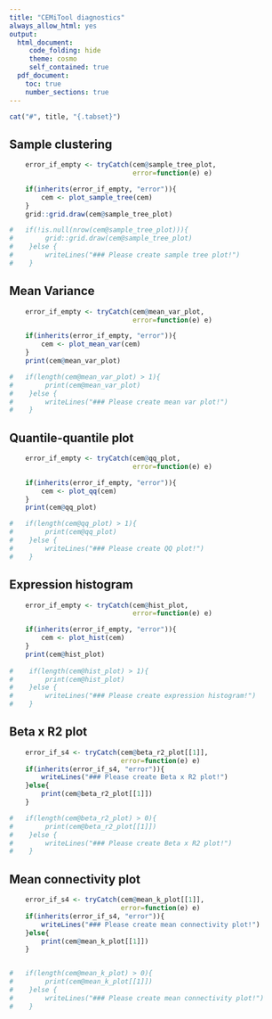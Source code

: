 ```yaml
---
title: "CEMiTool diagnostics"
always_allow_html: yes
output:
  html_document:
     code_folding: hide
     theme: cosmo
     self_contained: true
  pdf_document:
    toc: true
    number_sections: true
---
```


```r
cat("#", title, "{.tabset}")
```

## Sample clustering
```r
	
	error_if_empty <- tryCatch(cem@sample_tree_plot, 
							   error=function(e) e)

	if(inherits(error_if_empty, "error")){
		cem <- plot_sample_tree(cem)
	}
	grid::grid.draw(cem@sample_tree_plot)

#	if(!is.null(nrow(cem@sample_tree_plot))){
#        grid::grid.draw(cem@sample_tree_plot)
#    }else {
#        writeLines("### Please create sample tree plot!")
#    }
```

## Mean Variance 
```r

	error_if_empty <- tryCatch(cem@mean_var_plot,
	                           error=function(e) e)

    if(inherits(error_if_empty, "error")){
	    cem <- plot_mean_var(cem)
    }
    print(cem@mean_var_plot)

#	if(length(cem@mean_var_plot) > 1){
#        print(cem@mean_var_plot)
#    }else {
#        writeLines("### Please create mean var plot!")
#    }
```

## Quantile-quantile plot
```r

	error_if_empty <- tryCatch(cem@qq_plot,
	                           error=function(e) e)

    if(inherits(error_if_empty, "error")){
	    cem <- plot_qq(cem)
    }
    print(cem@qq_plot)

#	if(length(cem@qq_plot) > 1){
#        print(cem@qq_plot)
#    }else {
#        writeLines("### Please create QQ plot!")
#    }
```

## Expression histogram
```r

	error_if_empty <- tryCatch(cem@hist_plot,
	                           error=function(e) e)

    if(inherits(error_if_empty, "error")){
	    cem <- plot_hist(cem)
    }
    print(cem@hist_plot)
		  
#    if(length(cem@hist_plot) > 1){
#        print(cem@hist_plot)
#    }else {
#        writeLines("### Please create expression histogram!")
#    }
```

## Beta x R2 plot
```r

	error_if_s4 <- tryCatch(cem@beta_r2_plot[[1]],
							error=function(e) e)
	if(inherits(error_if_s4, "error")){
		writeLines("### Please create Beta x R2 plot!")
	}else{
		print(cem@beta_r2_plot[[1]])
	}

#	if(length(cem@beta_r2_plot) > 0){
#        print(cem@beta_r2_plot[[1]])
#    }else {
#        writeLines("### Please create Beta x R2 plot!")
#    }
```

## Mean connectivity plot
```r
   
	error_if_s4 <- tryCatch(cem@mean_k_plot[[1]],
							error=function(e) e)
	if(inherits(error_if_s4, "error")){
		writeLines("### Please create mean connectivity plot!")
	}else{
		print(cem@mean_k_plot[[1]])
	}


#	if(length(cem@mean_k_plot) > 0){
#        print(cem@mean_k_plot[[1]])
#    }else {
#        writeLines("### Please create mean connectivity plot!")
#    }
```
